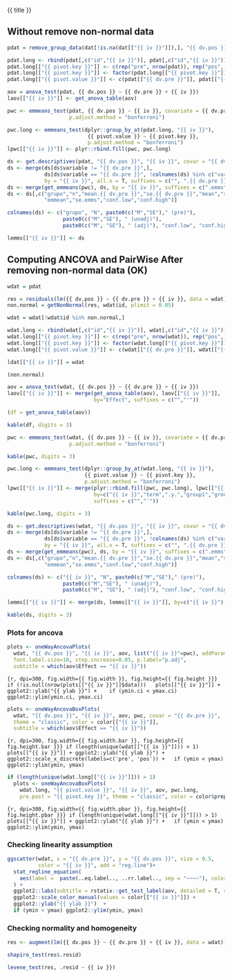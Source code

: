 
{{ title }}

## Without remove non-normal data

```r
pdat = remove_group_data(dat[!is.na(dat[["{{ iv }}"]]),], "{{ dv.pos }}", "{{ iv }}")

pdat.long <- rbind(pdat[,c("id","{{ iv }}")], pdat[,c("id","{{ iv }}")])
pdat.long[["{{ pivot.key }}"]] <- c(rep("pre", nrow(pdat)), rep("pos", nrow(pdat)))
pdat.long[["{{ pivot.key }}"]] <- factor(pdat.long[["{{ pivot.key }}"]], c("pre","pos"))
pdat.long[["{{ pivot.value }}"]] <- c(pdat[["{{ dv.pre }}"]], pdat[["{{ dv.pos }}"]])

aov = anova_test(pdat, {{ dv.pos }} ~ {{ dv.pre }} + {{ iv }})
laov[["{{ iv }}"]] <- get_anova_table(aov)
```


```r
pwc <- emmeans_test(pdat, {{ dv.pos }} ~ {{ iv }}, covariate = {{ dv.pre }},
                    p.adjust.method = "bonferroni")
```

```r
pwc.long <- emmeans_test(dplyr::group_by_at(pdat.long, "{{ iv }}"),
                          {{ pivot.value }} ~ {{ pivot.key }},
                          p.adjust.method = "bonferroni")
lpwc[["{{ iv }}"]] <- plyr::rbind.fill(pwc, pwc.long)
```

```r
ds <- get.descriptives(pdat, "{{ dv.pos }}", "{{ iv }}", covar = "{{ dv.pre }}")
ds <- merge(ds[ds$variable != "{{ dv.pre }}",],
            ds[ds$variable == "{{ dv.pre }}", !colnames(ds) %in% c("variable")],
            by = "{{ iv }}", all.x = T, suffixes = c("", ".{{ dv.pre }}"))
ds <- merge(get_emmeans(pwc), ds, by = "{{ iv }}", suffixes = c(".emms", ""))
ds <- ds[,c("grupo","n","mean.{{ dv.pre }}","se.{{ dv.pre }}","mean","se",
            "emmean","se.emms","conf.low","conf.high")]

colnames(ds) <- c("grupo", "N", paste0(c("M","SE")," (pre)"),
                  paste0(c("M","SE"), " (unadj)"),
                  paste0(c("M", "SE"), " (adj)"), "conf.low", "conf.high")

lemms[["{{ iv }}"]] <- ds
```

## Computing ANCOVA and PairWise After removing non-normal data (OK)

```r
wdat = pdat 

res = residuals(lm({{ dv.pos }} ~ {{ dv.pre }} + {{ iv }}, data = wdat))
non.normal = getNonNormal(res, wdat$id, plimit = 0.05)

wdat = wdat[!wdat$id %in% non.normal,]

wdat.long <- rbind(wdat[,c("id","{{ iv }}")], wdat[,c("id","{{ iv }}")])
wdat.long[["{{ pivot.key }}"]] <- c(rep("pre", nrow(wdat)), rep("pos", nrow(wdat)))
wdat.long[["{{ pivot.key }}"]] <- factor(wdat.long[["{{ pivot.key }}"]], c("pre","pos"))
wdat.long[["{{ pivot.value }}"]] <- c(wdat[["{{ dv.pre }}"]], wdat[["{{ dv.pos }}"]])

ldat[["{{ iv }}"]] = wdat

(non.normal)
```

```r
aov = anova_test(wdat, {{ dv.pos }} ~ {{ dv.pre }} + {{ iv }})
laov[["{{ iv }}"]] <- merge(get_anova_table(aov), laov[["{{ iv }}"]],
                            by="Effect", suffixes = c("","'"))

(df = get_anova_table(aov))
```

```r
kable(df, digits = 3)
```

```r
pwc <- emmeans_test(wdat, {{ dv.pos }} ~ {{ iv }}, covariate = {{ dv.pre }},
                    p.adjust.method = "bonferroni")
```

```r
kable(pwc, digits = 3)
```

```r
pwc.long <- emmeans_test(dplyr::group_by_at(wdat.long, "{{ iv }}"),
                         {{ pivot.value }} ~ {{ pivot.key }},
                         p.adjust.method = "bonferroni")
lpwc[["{{ iv }}"]] <- merge(plyr::rbind.fill(pwc, pwc.long), lpwc[["{{ iv }}"]],
                            by=c("{{ iv }}","term",".y.","group1","group2"),
                            suffixes = c("","'"))
```

```r
kable(pwc.long, digits = 3)
```


```r
ds <- get.descriptives(wdat, "{{ dv.pos }}", "{{ iv }}", covar = "{{ dv.pre }}")
ds <- merge(ds[ds$variable != "{{ dv.pre }}",],
            ds[ds$variable == "{{ dv.pre }}", !colnames(ds) %in% c("variable")],
            by = "{{ iv }}", all.x = T, suffixes = c("", ".{{ dv.pre }}"))
ds <- merge(get_emmeans(pwc), ds, by = "{{ iv }}", suffixes = c(".emms", ""))
ds <- ds[,c("grupo","n","mean.{{ dv.pre }}","se.{{ dv.pre }}","mean","se",
            "emmean","se.emms","conf.low","conf.high")]

colnames(ds) <- c("{{ iv }}", "N", paste0(c("M","SE")," (pre)"),
                  paste0(c("M","SE"), " (unadj)"),
                  paste0(c("M", "SE"), " (adj)"), "conf.low", "conf.high")

lemms[["{{ iv }}"]] <- merge(ds, lemms[["{{ iv }}"]], by=c("{{ iv }}"), suffixes = c("","'"))
```

```r
kable(ds, digits = 3)
```


### Plots for ancova

```r
plots <- oneWayAncovaPlots(
  wdat, "{{ dv.pos }}", "{{ iv }}", aov, list("{{ iv }}"=pwc), addParam = c("mean_ci"),
  font.label.size=10, step.increase=0.05, p.label="p.adj",
  subtitle = which(aov$Effect == "{{ iv }}"))
```

```{r, dpi=300, fig.width={{ fig.width }}, fig.height={{ fig.height }}}
if (!is.null(nrow(plots[["{{ iv }}"]]$data)))
  plots[["{{ iv }}"]] + ggplot2::ylab("{{ ylab }}") + 
  if (ymin.ci < ymax.ci) ggplot2::ylim(ymin.ci, ymax.ci)
```


```r
plots <- oneWayAncovaBoxPlots(
  wdat, "{{ dv.pos }}", "{{ iv }}", aov, pwc, covar = "{{ dv.pre }}",
  theme = "classic", color = color[["{{ iv }}"]],
  subtitle = which(aov$Effect == "{{ iv }}"))
```

```{r, dpi=300, fig.width={{ fig.width.bar }}, fig.height={{ fig.height.bar }}}
if (length(unique(wdat[["{{ iv }}"]])) > 1)
  plots[["{{ iv }}"]] + ggplot2::ylab("{{ ylab }}") +
  ggplot2::scale_x_discrete(labels=c('pre', 'pos')) +
  if (ymin < ymax) ggplot2::ylim(ymin, ymax)
```


```r
if (length(unique(wdat.long[["{{ iv }}"]])) > 1)
  plots <- oneWayAncovaBoxPlots(
    wdat.long, "{{ pivot.value }}", "{{ iv }}", aov, pwc.long,
    pre.post = "{{ pivot.key }}", theme = "classic", color = color$prepost)
```

```{r, dpi=300, fig.width={{ fig.width.pbar }}, fig.height={{ fig.height.pbar }}}
if (length(unique(wdat.long[["{{ iv }}"]])) > 1)
  plots[["{{ iv }}"]] + ggplot2::ylab("{{ ylab }}") +
  if (ymin < ymax) ggplot2::ylim(ymin, ymax) 
```


### Checking linearity assumption

```r
ggscatter(wdat, x = "{{ dv.pre }}", y = "{{ dv.pos }}", size = 0.5,
          color = "{{ iv }}", add = "reg.line")+
  stat_regline_equation(
    aes(label =  paste(..eq.label.., ..rr.label.., sep = "~~~~"), color = {{ iv }})
  ) +
  ggplot2::labs(subtitle = rstatix::get_test_label(aov, detailed = T, row = which(aov$Effect == "{{ iv }}"))) +
  ggplot2::scale_color_manual(values = color[["{{ iv }}"]]) +
  ggplot2::ylab("{{ ylab }}")  +
  if (ymin < ymax) ggplot2::ylim(ymin, ymax)
```

### Checking normality and homogeneity

```r
res <- augment(lm({{ dv.pos }} ~ {{ dv.pre }} + {{ iv }}, data = wdat))
```

```r
shapiro_test(res$.resid)
```

```r
levene_test(res, .resid ~ {{ iv }})
```


